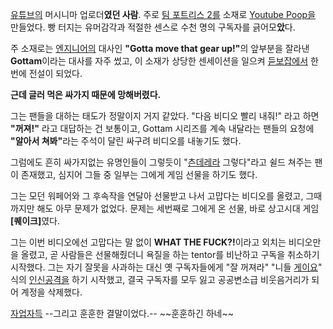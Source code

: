 [[유튜브]]의 머시니마 업로더'''였던 사람'''. 주로 [[팀 포트리스 2]]를 소재로 [[Youtube Poop]]을 만들었다. 빵 터지는 유머감각과 적절한 센스로 수천 명의 구독자를 긁어모'''았'''다.

주 소재로는 [[엔지니어(팀 포트리스 2)|엔지니어]]의 대사인 '''"Gotta move that gear up!"'''의 앞부분을 잘라낸 '''Gottam'''이라는 대사를 자주 썼고, 이 소재가 상당한 센세이션을 일으켜 [[듣보잡]]에서 한번에 전설이 되었다.

'''근데 글러 먹은 싸가지 때문에 망해버렸다.'''

그는 팬들을 대하는 태도가 정말이지 거지 같았다. "다음 비디오 빨리 내줘!" 라고 하면 '''"꺼져!"''' 라고 대답하는 건 보통이고, Gottam 시리즈를 계속 내달라는 팬들의 요청에 '''"알아서 쳐봐"'''라는 주석이 달린 싸구려 비디오를 내놓기도 했다.

그럼에도 흔히 싸가지없는 유명인들이 그렇듯이 "[[츤데레]]라 그렇다"라고 쉴드 쳐주는 팬이 존재했고, 심지어 그들 중 일부는 그에게 게임 선물을 하기도 했다.

그는 모던 워페어와 그 후속작을 연달아 선물받고 나서 고맙다는 비디오를 올렸고, 그때까지만 해도 아무 문제가 없었다. 문제는 세번째로 그에게 온 선물, 바로 상고시대 게임 '''[퀘이크]'''였다.

그는 이번 비디오에선 고맙다는 말 없이 '''WHAT THE FUCK?!'''이라고 외치는 비디오만을 올렸고, 곧 사람들은 선물해줬더니 욕질을 하는 tentor를 비난하고 구독을 취소하기 시작했다. 그는 자기 잘못을 사과하는 대신 옛 구독자들에게 "잘 꺼져라" "니들 [[게이]]요" 식의 [[인신공격]]을 하기 시작했고, 결국 구독자를 모두 잃고 공공변소급 비웃음거리가 되어 계정을 삭제했다.

[[자업자득]] --그리고 훈훈한 결말이었다.-- ~~훈훈하긴 하네~~
